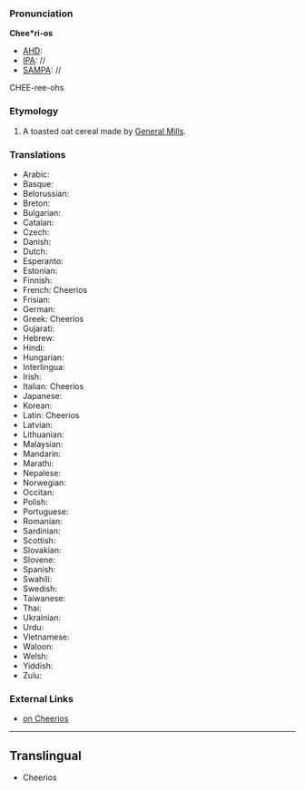 ===Pronunciation===

'''Chee*ri-os'''
*[[AHD]]:
*[[IPA]]: //
*[[SAMPA]]: //
CHEE-ree-ohs
===Etymology===

#A toasted oat cereal made by [[General Mills]].

===Translations===

*Arabic:
*Basque:
*Belorussian:
*Breton:
*Bulgarian:
*Catalan:
*Czech:
*Danish:
*Dutch:
*Esperanto:
*Estonian:
*Finnish:
*French: Cheerios
*Frisian:
*German:
*Greek: Cheerios
*Gujarati:
*Hebrew:
*Hindi:
*Hungarian:
*Interlingua:
*Irish:
*Italian: Cheerios
*Japanese:
*Korean:
*Latin: Cheerios
*Latvian:
*Lithuanian:
*Malaysian:
*Mandarin:
*Marathi:
*Nepalese:
*Norwegian:
*Occitan:
*Polish:
*Portuguese:
*Romanian:
*Sardinian:
*Scottish:
*Slovakian:
*Slovene:
*Spanish:
*Swahili:
*Swedish:
*Taiwanese:
*Thai:
*Ukrainian:
*Urdu:
*Vietnamese:
*Waloon:
*Welsh:
*Yiddish:
*Zulu:

===External Links===

*[http://www.en.wikipedia.org/wiki/Cheerios|Wikipedia on Cheerios]
----
==Translingual==

*Cheerios